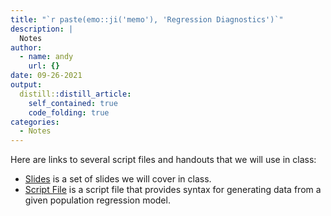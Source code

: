 ```yaml
---
title: "`r paste(emo::ji('memo'), 'Regression Diagnostics')`"
description: |
  Notes
author:
  - name: andy
    url: {}
date: 09-26-2021
output:
  distill::distill_article:
    self_contained: true
    code_folding: true
categories:
  - Notes
---
```



Here are links to several script files and handouts that we will use in class:

- [Slides](../../handouts/07-regression-diagnostics.pdf) is a set of slides we will cover in class.
- [Script File](../../scripts/f21-07-regression-diagnostics.R) is a script file that provides syntax for generating data from a given population regression model.






